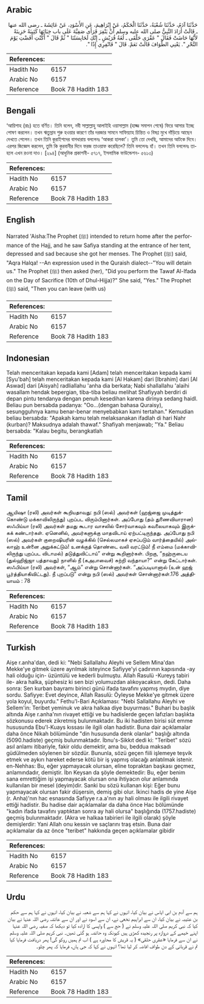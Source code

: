 ## Arabic


<div dir="rtl" lang="ar" style={{fontSize:'larger',backgroundColor:'#f8f9fa',padding:20}}>
حَدَّثَنَا آدَمُ، حَدَّثَنَا شُعْبَةُ، حَدَّثَنَا الْحَكَمُ، عَنْ إِبْرَاهِيمَ، عَنِ الأَسْوَدِ، عَنْ عَائِشَةَ ـ رضى الله عنها ـ قَالَتْ أَرَادَ النَّبِيُّ صلى الله عليه وسلم أَنْ يَنْفِرَ فَرَأَى صَفِيَّةَ عَلَى باب خِبَائِهَا كَئِيبَةً حَزِينَةً لأَنَّهَا حَاضَتْ فَقَالَ ‏"‏ عَقْرَى حَلْقَى ـ لُغَةُ قُرَيْشٍ ـ إِنَّكِ لَحَابِسَتُنَا ‏"‏ ثُمَّ قَالَ ‏"‏ أَكُنْتِ أَفَضْتِ يَوْمَ النَّحْرِ ‏"‏‏.‏ يَعْنِي الطَّوَافَ قَالَتْ نَعَمْ‏.‏ قَالَ ‏"‏ فَانْفِرِي إِذًا ‏"‏‏.‏
</div>
<div style={{backgroundColor:'#f8f9fa',padding:20, marginBottom: 10}}><table> <thead> <tr> <th>References:</th> <th></th> </tr> </thead> <tbody><tr><td>Hadith No</td><td>6157</td></tr><tr><td>Arabic No</td><td>6157</td></tr><tr><td>Reference</td><td>Book 78 Hadith 183</td></tr></tbody></table></div>

## Bengali


<div dir="ltr" lang="bn" style={{fontSize:'larger',backgroundColor:'#f8f9fa',padding:20}}>
‘আয়িশাহ (রাঃ) হতে বর্ণিত। তিনি বলেন, নবী সাল্লাল্লাহু আলাইহি ওয়াসাল্লাম (হাজ্জ সমাপন শেষে) ফিরে আসার ইচ্ছে পোষণ করলেন। তখন ঋতুস্রাব শুরু হওয়ার কারণে তাঁর দরজার সামনে সাফিয়্যাহ চিন্তিত ও বিষণ্ণ মুখে দাঁড়িয়ে আছেন দেখতে পেলেন। তখন তিনি কুরাইশদের বাগধারায় বললেনঃ ‘আকরা হালকা’। তুমি তো দেখছি, আমাদের আটকে দিবে। এরপর জিজ্ঞেস করলেন, তুমি কি কুরবানীর দিনে ফরজ তাওয়াফ করেছিলে? তিনি বললেনঃ হাঁ। তখন তিনি বললেনঃ তাহলে এখন রওনা দাও। [২৯৪] (আধুনিক প্রকাশনী- ৫৭১৭, ইসলামিক ফাউন্ডেশন- ৫৬১৩)
</div>
<div style={{backgroundColor:'#f8f9fa',padding:20, marginBottom: 10}}><table> <thead> <tr> <th>References:</th> <th></th> </tr> </thead> <tbody><tr><td>Hadith No</td><td>6157</td></tr><tr><td>Arabic No</td><td>6157</td></tr><tr><td>Reference</td><td>Book 78 Hadith 183</td></tr></tbody></table></div>

## English


<div dir="ltr" lang="en" style={{fontSize:'larger',backgroundColor:'#f8f9fa',padding:20}}>
Narrated 'Aisha:The Prophet (ﷺ) intended to return home after the performance of the Hajj, and he saw Safiya standing at the entrance of her tent, depressed and sad because she got her menses. The Prophet (ﷺ) said, "Aqra Halqa! --An expression used in the Quraish dialect--"You will detain us." The Prophet (ﷺ) then asked (her), "Did you perform the Tawaf Al-Ifada on the Day of Sacrifice (10th of Dhul-Hijja)?" She said, "Yes." The Prophet (ﷺ) said, "Then you can leave (with us)
</div>
<div style={{backgroundColor:'#f8f9fa',padding:20, marginBottom: 10}}><table> <thead> <tr> <th>References:</th> <th></th> </tr> </thead> <tbody><tr><td>Hadith No</td><td>6157</td></tr><tr><td>Arabic No</td><td>6157</td></tr><tr><td>Reference</td><td>Book 78 Hadith 183</td></tr></tbody></table></div>

## Indonesian


<div dir="ltr" lang="id" style={{fontSize:'larger',backgroundColor:'#f8f9fa',padding:20}}>
Telah menceritakan kepada kami [Adam] telah menceritakan kepada kami [Syu'bah] telah menceritakan kepada kami [Al Hakam] dari [Ibrahim] dari [Al Aswad] dari [Aisyah] radliallahu 'anha dia berkata; Nabi shallallahu 'alaihi wasallam hendak bepergian, tiba-tiba beliau melihat Shafiyyah berdiri di depan pintu tendanya dengan penuh kesedihan karena dirinya sedang haidl. Beliau pun bersabda padanya: "Oo…(dengan bahasa Quraisy), sesungguhnya kamu benar-benar menyebabkan kami tertahan." Kemudian beliau bersabda: "Apakah kamu telah melaksanakan ifadlah di hari Nahr (kurban)? Maksudnya adalah thawaf." Shafiyah menjawab; "Ya." Beliau bersabda: "Kalau begitu, berangkatlah
</div>
<div style={{backgroundColor:'#f8f9fa',padding:20, marginBottom: 10}}><table> <thead> <tr> <th>References:</th> <th></th> </tr> </thead> <tbody><tr><td>Hadith No</td><td>6157</td></tr><tr><td>Arabic No</td><td>6157</td></tr><tr><td>Reference</td><td>Book 78 Hadith 183</td></tr></tbody></table></div>

## Tamil


<div dir="ltr" lang="ta" style={{fontSize:'larger',backgroundColor:'#f8f9fa',padding:20}}>
ஆயிஷா (ரலி) அவர்கள் கூறியதாவது: நபி (ஸல்) அவர்கள் (ஹஜ்ஜை முடித்துக்கொண்டு மக்காவிலிருந்து) புறப்பட விரும்பினார்கள். அப்போது (தம் துணைவியாரான) ஸஃபிய்யா (ரலி) அவர்கள் தமது கூடார வாசலில் சோர்வாகவும் கவலையாகவும் இருக்கக் கண்டார்கள். ஏனெனில், அவர்களுக்கு மாதவிடாய் ஏற்பட்டிருந்தது. அப்போது நபி (ஸல்) அவர்கள் குறைஷியரின் வழக்கில் (செல்லமாகச் ஏசப்படும் வார்த்தையில்) அல்லாஹ் உன்னை அறுக்கட்டும்! உனக்குத் தொண்டை வலி வரட்டும்! நீ எம்மை (மக்காவிலிருந்து புறப்பட விடாமல்) தடுத்துவிட்டாய்” என்று கூறினார்கள். பிறகு, “நஹ்ருடைய (துல்ஹிஜ்ஜா பத்தாவது) நாளில் நீ (கஅபாவைச்) சுற்றி வந்தாயா?” என்று கேட்டார்கள். ஸஃபிய்யா (ரலி) அவர்கள், “ஆம்” என்று சொன்னார்கள். “அப்படியானால் (உன் ஹஜ் பூர்த்தியாகிவிட்டது). நீ புறப்படு” என்று நபி (ஸல்) அவர்கள் சொன்னார்கள்.176 அத்தியாயம் : 78
</div>
<div style={{backgroundColor:'#f8f9fa',padding:20, marginBottom: 10}}><table> <thead> <tr> <th>References:</th> <th></th> </tr> </thead> <tbody><tr><td>Hadith No</td><td>6157</td></tr><tr><td>Arabic No</td><td>6157</td></tr><tr><td>Reference</td><td>Book 78 Hadith 183</td></tr></tbody></table></div>

## Turkish


<div dir="ltr" lang="tr" style={{fontSize:'larger',backgroundColor:'#f8f9fa',padding:20}}>
Aişe r.anha'dan, dedi ki: "Nebi Sallallahu Aleyhi ve Sellem Mina'dan Mekke'ye gitmek üzere ayrılmak isteyince Safiyye'yi çadırının kapısında -ay hali olduğu için- üzüntülü ve kederli bulmuştu. Allah Rasulü -Kureyş tabiri ile- akra halka, şüphesiz ki sen bizi yolumuzdan alıkoyacaksın, dedi. Daha sonra: Sen kurban bayramı birinci günü ifada tavafını yapmış mıydın, diye sordu. Safiyye: Evet deyince, Allah Rasulü: Öyleyse Mekke'ye gitmek üzere yola koyul, buyurdu." Fethu'l-Bari Açıklaması: "Nebi Sallallahu Aleyhi ve Sellem'in: Teribet yeminuk ve akra halkaa diye buyurması." Buhari bu başlık altında Aişe r.anha'nın rivayet ettiği ve bu hadislerde geçen lafızları başlıkta sözkonusu ederek zikretmiş bulunmaktadır. Bu iki hadisten birisi süt emme hususunda Ebu'l-Kuays kıssası ile ilgili olan hadistir. Buna dair açıklamalar daha önce Nikah bölümünde "din hususunda denk olanlar" başlığı altında (5090.hadiste) geçmiş bulunmaktadır. İbnu's-Sikkıt dedi ki: "Teribet" sözü asıl anlamı itibariyle, fakir oldu demektir, ama bu, beddua maksadı güdülmeden söylenen bir sözdür. Bununla, sözü geçen fiili işlemeye teşvik etmek ve aykırı hareket ederse kötü bir iş yapmış olacağı anlatılmak istenir. en-Nehhas: Bu, eğer yapmayacak olursan, eline topraktan başkası geçmez, anlamındadır, demiştir. İbn Keysan da şöyle demektedir: Bu, eğer benim sana emrettiğim işi yapmayacak olursan ona ihtiyacın olur anlamında kullanılan bir mesel (deyim)dir. Sanki bu sözü kullanan kişi: Eğer bunu yapmayacak olursan fakir düşersin, demiş gibi olur. İkinci hadis de yine Aişe (r. Anha)'nın hac esnasında Safiyye r.a.a'nın ay hali olması ile ilgili rivayet ettiği hadistir. Bu hadise dair açıklamalar da daha önce Hac bölümünde "kadın ifada tavafını yaptıktan sonra ay hali olursa" başlığında (1757.hadiste) geçmiş bulunmaktadır. (Akra ve halkaa tabirieri ile ilgili olarak) şöyle demişlerdir: Yani Allah onu kessin ve saçlarını traş etsin. Buna dair açıklamalar da az önce "teribet" hakkında geçen açıklamalar gibidir
</div>
<div style={{backgroundColor:'#f8f9fa',padding:20, marginBottom: 10}}><table> <thead> <tr> <th>References:</th> <th></th> </tr> </thead> <tbody><tr><td>Hadith No</td><td>6157</td></tr><tr><td>Arabic No</td><td>6157</td></tr><tr><td>Reference</td><td>Book 78 Hadith 183</td></tr></tbody></table></div>

## Urdu


<div dir="rtl" lang="ur" style={{fontSize:'larger',backgroundColor:'#f8f9fa',padding:20}}>
ہم سے آدم بن ابی ایاس نے بیان کیا، انہوں نے کہا ہم سے شعبہ نے بیان کیا، انہوں نے کہا ہم سے حکم بن عتیبہ نے بیان کیا، ان سے ابراہیم نخعی نے، ان سے اسود نے اور ان سے عائشہ رضی اللہ عنہا نے بیان کیا کہ نبی کریم صلی اللہ علیہ وسلم نے ( حج سے ) واپسی کا ارادہ کیا تو دیکھا کہ صفیہ رضی اللہ عنہا اپنے خیمے کے دروازہ پر رنجیدہ کھڑی ہیں کیونکہ وہ حائضہ ہو گئی تھیں۔ نبی کریم صلی اللہ علیہ وسلم نے ان سے فرمایا «عقرى حلقى» ( یہ قریش کا محاورہ ہے ) اب تم ہمیں روکو گی! پھر دریافت فرمایا کیا تم نے قربانی کے دن طواف افاضہ کر لیا تھا؟ انہوں نے کہا کہ جی ہاں، فرمایا کہ پھر چلو۔
</div>
<div style={{backgroundColor:'#f8f9fa',padding:20, marginBottom: 10}}><table> <thead> <tr> <th>References:</th> <th></th> </tr> </thead> <tbody><tr><td>Hadith No</td><td>6157</td></tr><tr><td>Arabic No</td><td>6157</td></tr><tr><td>Reference</td><td>Book 78 Hadith 183</td></tr></tbody></table></div>